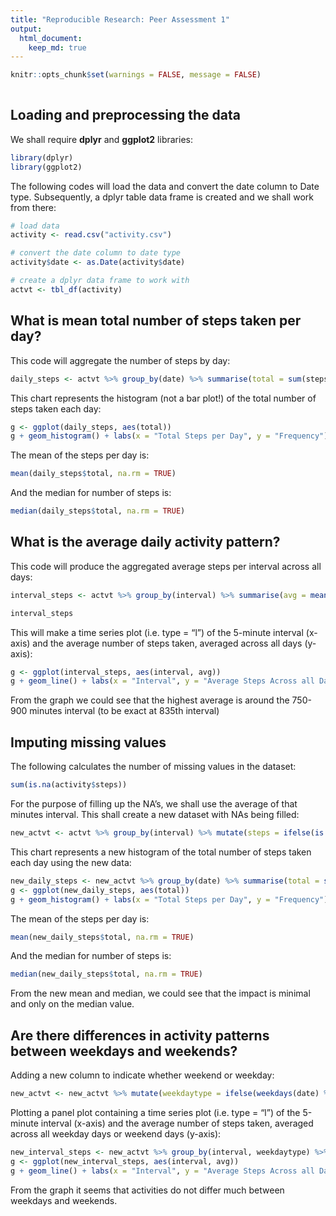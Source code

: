 ```yaml
---
title: "Reproducible Research: Peer Assessment 1"
output: 
  html_document:
    keep_md: true
---
```


```r

knitr::opts_chunk$set(warnings = FALSE, message = FALSE)
    
```

## Loading and preprocessing the data

We shall require **dplyr** and **ggplot2** libraries:
```r

library(dplyr)
library(ggplot2)

```

The following codes will load the data and convert the date column to Date type. Subsequently, a dplyr table data frame is created and we shall work from there:

```r

# load data
activity <- read.csv("activity.csv")

# convert the date column to date type
activity$date <- as.Date(activity$date)

# create a dplyr data frame to work with
actvt <- tbl_df(activity)

```

## What is mean total number of steps taken per day?

This code will aggregate the number of steps by day:

```r

daily_steps <- actvt %>% group_by(date) %>% summarise(total = sum(steps))

```

This chart represents the histogram (not a bar plot!) of the total number of steps taken each day:

```r

g <- ggplot(daily_steps, aes(total))
g + geom_histogram() + labs(x = "Total Steps per Day", y = "Frequency")

```

The mean of the steps per day is:

```r
mean(daily_steps$total, na.rm = TRUE)
```

And the median for number of steps is:

```r
median(daily_steps$total, na.rm = TRUE)
```


## What is the average daily activity pattern?

This code will produce the aggregated average steps per interval across all days:

```r

interval_steps <- actvt %>% group_by(interval) %>% summarise(avg = mean(steps, na.rm = TRUE))

interval_steps

```

This will make a time series plot (i.e. type = "l") of the 5-minute interval (x-axis) and the average number of steps taken, averaged across all days (y-axis):

```r

g <- ggplot(interval_steps, aes(interval, avg))
g + geom_line() + labs(x = "Interval", y = "Average Steps Across all Days")

```

From the graph we could see that the highest average is around the 750-900 minutes interval (to be exact at 835th interval)

## Imputing missing values

The following calculates the number of missing values in the dataset:

```r

sum(is.na(activity$steps))

```

For the purpose of filling up the NA's, we shall use the average of that minutes interval. This shall create a new dataset with NAs being filled:


```r

new_actvt <- actvt %>% group_by(interval) %>% mutate(steps = ifelse(is.na(steps), mean(steps, na.rm = TRUE), steps))

```

This chart represents a new histogram of the total number of steps taken each day using the new data:

```r

new_daily_steps <- new_actvt %>% group_by(date) %>% summarise(total = sum(steps))
g <- ggplot(new_daily_steps, aes(total))
g + geom_histogram() + labs(x = "Total Steps per Day", y = "Frequency")

```

The mean of the steps per day is:

```r
mean(new_daily_steps$total, na.rm = TRUE)
```

And the median for number of steps is:

```r
median(new_daily_steps$total, na.rm = TRUE)
```

From the new mean and median, we could see that the impact is minimal and only on the median value.

## Are there differences in activity patterns between weekdays and weekends?

Adding a new column to indicate whether weekend or weekday:

```r

new_actvt <- new_actvt %>% mutate(weekdaytype = ifelse(weekdays(date) %in% c("Saturday", "Sunday"), "Weekend", "Weekday"))

````

Plotting a panel plot containing a time series plot (i.e. type = "l") of the 5-minute interval (x-axis) and the average number of steps taken, averaged across all weekday days or weekend days (y-axis):

```r

new_interval_steps <- new_actvt %>% group_by(interval, weekdaytype) %>% summarise(avg = mean(steps, na.rm = TRUE))
g <- ggplot(new_interval_steps, aes(interval, avg))
g + geom_line() + labs(x = "Interval", y = "Average Steps Across all Days") + facet_grid(weekdaytype ~.)

```

From the graph it seems that activities do not differ much between weekdays and weekends.